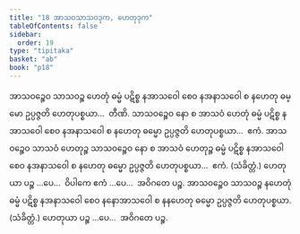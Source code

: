 ```yaml
---
title: "18 အာသဝသာသဝဒုက, ဟေတုဒုက"
tableOfContents: false
sidebar:
  order: 19
type: "tipitaka"
basket: "ab"
book: "p18"
---
```



<DynamicBreadcrumb />

<Division number="56" book="p18" e="ch" v="40" p="318">

<Paragraph number="135" book="p18">
အာသဝဉ္စေဝ သာသဝဉ္စ ဟေတုံ ဓမ္မံ ပဋိစ္စ နအာသဝေါ စေဝ နအနာသဝေါ စ နဟေတု ဓမ္မော ဥပ္ပဇ္ဇတိ ဟေတုပစ္စယာ…  တီဏိ.
</Paragraph>

<Paragraph number="136" book="p18">
သာသဝဉ္စေဝ နော စ အာသဝံ ဟေတုံ ဓမ္မံ ပဋိစ္စ နအာသဝေါ စေဝ နအနာသဝေါ စ နဟေတု ဓမ္မော ဥပ္ပဇ္ဇတိ ဟေတုပစ္စယာ…  ဧကံ.
</Paragraph>

<Paragraph number="137" book="p18">
အာသဝဉ္စေဝ သာသဝံ ဟေတုဉ္စ သာသဝဉ္စေဝ နော စ အာသဝံ ဟေတုဉ္စ ဓမ္မံ ပဋိစ္စ နအာသဝေါ စေဝ နအနာသဝေါ စ နဟေတု ဓမ္မော ဥပ္ပဇ္ဇတိ ဟေတုပစ္စယာ…  ဧကံ. (သံခိတ္တံ.) ဟေတုယာ ပဉ္စ …ပေ…  ဝိပါကေ ဧကံ …ပေ…  အဝိဂတေ ပဉ္စ.
</Paragraph>

<Paragraph number="138" book="p18">
အာသဝဉ္စေဝ သာသဝဉ္စ နဟေတုံ ဓမ္မံ ပဋိစ္စ နအနာသဝေါ စေဝ နနောအာသဝေါ စ နနဟေတု ဓမ္မော ဥပ္ပဇ္ဇတိ ဟေတုပစ္စယာ. (သံခိတ္တံ.) ဟေတုယာ ပဉ္စ …ပေ…  အဝိဂတေ ပဉ္စ.
</Paragraph>
</Division>